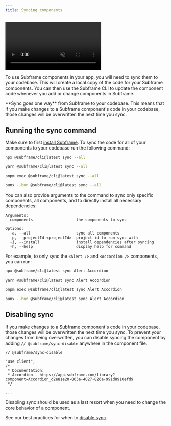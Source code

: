 ```yaml
---
title: Syncing components
---
```


<video
  autoPlay
  muted
  loop
  playsInline
  controls
  className="w-full"
  src="/images/syncing-components/sync-components.webm"
/>

To use Subframe components in your app, you will need to sync them to your codebase. This will create a local copy of the code for your Subframe components. You can then use the Subframe CLI to update the component code whenever you add or change components in Subframe.

<Note>
  **Sync goes one way** from Subframe to your codebase. This means that if you make changes to a Subframe component's code in
  your codebase, those changes will be overwritten the next time you sync.
</Note>

## Running the sync command

Make sure to first [install Subframe](/installation). To sync the code for all of your components to your codebase run the following command:
<CodeGroup>

  ```bash npm
  npx @subframe/cli@latest sync --all
  ```
  ```bash yarn
  yarn @subframe/cli@latest sync --all
  ```
  ```bash pnpm
  pnpm exec @subframe/cli@latest sync --all
  ```
  ```bash bun
  bunx --bun @subframe/cli@latest sync --all
  ```

</CodeGroup>

You can also provide arguments to the command to sync only specific components, all components, and to directly install all necessary dependencies:

```
Arguments:
  components                   the components to sync

Options:
  -a, --all                    sync all components
  -p, --projectId <projectId>  project id to run sync with
  -i, --install                install dependencies after syncing
  -h, --help                   display help for command
```

For example, to only sync the `<Alert />` and `<Accordion />` components, you can run:

<CodeGroup>

  ```bash npm
  npx @subframe/cli@latest sync Alert Accordion
  ```
  ```bash yarn
  yarn @subframe/cli@latest sync Alert Accordion
  ```
  ```bash pnpm
  pnpm exec @subframe/cli@latest sync Alert Accordion
  ```
  ```bash bun
  bunx --bun @subframe/cli@latest sync Alert Accordion
  ```

</CodeGroup>


## Disabling sync

If you make changes to a Subframe component's code in your codebase, those changes will be overwritten the next time you sync. To prevent your changes from being overwritten, you can disable syncing the component by adding `// @subframe/sync-disable` anywhere in the component file.

```tsx src/ui/Accordion.tsx {1}
// @subframe/sync-disable

"use client";
/*
 * Documentation:
 * Accordion — https://app.subframe.com/library?component=Accordion_d2e81e20-863a-4027-826a-991d8910efd9
 */

...
```

<Warning>
  Disabling sync should be used as a last resort when you need to change the core behavior of a component.
</Warning>

See our best practices for when to [disable sync](/disabling-sync).
